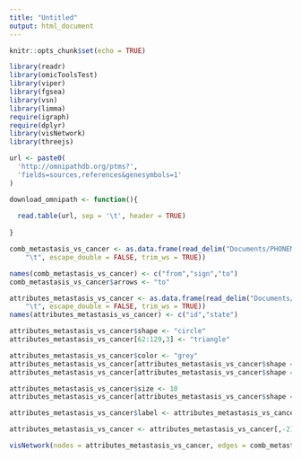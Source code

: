 ```yaml
---
title: "Untitled"
output: html_document
---
```


```r
knitr::opts_chunk$set(echo = TRUE)
```

```r
library(readr)
library(omicToolsTest)
library(viper)
library(fgsea)
library(vsn)
library(limma)
require(igraph)
require(dplyr)
library(visNetwork)
library(threejs)

url <- paste0(
  'http://omnipathdb.org/ptms?',
  'fields=sources,references&genesymbols=1'
)

download_omnipath <- function(){
  
  read.table(url, sep = '\t', header = TRUE)
  
}
```

```r
comb_metastasis_vs_cancer <- as.data.frame(read_delim("Documents/PHONEMeS-ILP/Examples/VHL/comb_metastasis_vs_cancer.txt", 
    "\t", escape_double = FALSE, trim_ws = TRUE))

names(comb_metastasis_vs_cancer) <- c("from","sign","to")
comb_metastasis_vs_cancer$arrows <- "to"

attributes_metastasis_vs_cancer <- as.data.frame(read_delim("Documents/PHONEMeS-ILP/Examples/VHL/attributes_metastasis_vs_cancer.txt", 
    "\t", escape_double = FALSE, trim_ws = TRUE))
names(attributes_metastasis_vs_cancer) <- c("id","state")

attributes_metastasis_vs_cancer$shape <- "circle"
attributes_metastasis_vs_cancer[62:129,3] <- "triangle"

attributes_metastasis_vs_cancer$color <- "grey"
attributes_metastasis_vs_cancer[attributes_metastasis_vs_cancer$shape == "circle" & !is.na(attributes_metastasis_vs_cancer$state),4] <- "green"
attributes_metastasis_vs_cancer[attributes_metastasis_vs_cancer$shape == "triangle" & !is.na(attributes_metastasis_vs_cancer$state),4] <- "blue"

attributes_metastasis_vs_cancer$size <- 10
attributes_metastasis_vs_cancer[attributes_metastasis_vs_cancer$shape == "triangle",5] <- 10

attributes_metastasis_vs_cancer$label <- attributes_metastasis_vs_cancer$id

attributes_metastasis_vs_cancer <- attributes_metastasis_vs_cancer[,-2]
```

```r
visNetwork(nodes = attributes_metastasis_vs_cancer, edges = comb_metastasis_vs_cancer)
```

```r

```

```r

```

```r

```

```r

```

```r

```

```r

```

```r

```

```r

```

```r

```

```r

```

```r

```

```r

```

```r

```

```r

```

```r

```

```r

```

```r

```

```r

```

```r

```

```r

```

```r

```

```r

```

```r

```
